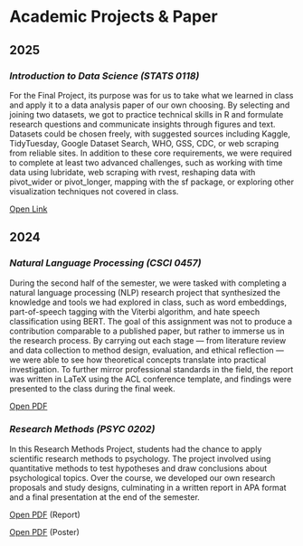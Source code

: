 # Academic Projects & Paper

## 2025

### *Introduction to Data Science (STATS 0118)*

For the Final Project, its purpose was for us to take what we learned in class and apply it to a data analysis paper of our own choosing. By selecting and joining two datasets, we got to practice technical skills in R and formulate research questions and communicate insights through figures and text. Datasets could be chosen freely, with suggested sources including Kaggle, TidyTuesday, Google Dataset Search, WHO, GSS, CDC, or web scraping from reliable sites. In addition to these core requirements, we were required to complete at least two advanced challenges, such as working with time data using lubridate, web scraping with rvest, reshaping data with pivot_wider or pivot_longer, mapping with the sf package, or exploring other visualization techniques not covered in class.

<a href="STATS118-final.html" target="_blank">Open Link<a>

## 2024

### *Natural Language Processing (CSCI 0457)*

During the second half of the semester, we were tasked with completing a natural language processing (NLP) research project that synthesized the knowledge and tools we had explored in class, such as word embeddings, part-of-speech tagging with the Viterbi algorithm, and hate speech classification using BERT. The goal of this assignment was not to produce a contribution comparable to a published paper, but rather to immerse us in the research process. By carrying out each stage — from literature review and data collection to method design, evaluation, and ethical reflection — we were able to see how theoretical concepts translate into practical investigation. To further mirror professional standards in the field, the report was written in LaTeX using the ACL conference template, and findings were presented to the class during the final week.

<a href="CS457-final.pdf" target="_blank"> Open PDF</a>

### *Research Methods (PSYC 0202)*

In this Research Methods Project, students had the chance to apply scientific research methods to psychology. The project involved using quantitative methods to test hypotheses and draw conclusions about psychological topics. Over the course, we developed our own research proposals and study designs, culminating in a written report in APA format and a final presentation at the end of the semester.

<a href="PSYC202-final.pdf" target="_blank"> Open PDF</a> (Report)

<a href="PSYC202-final-poster.pdf"target="_blank">Open PDF</a> (Poster)
